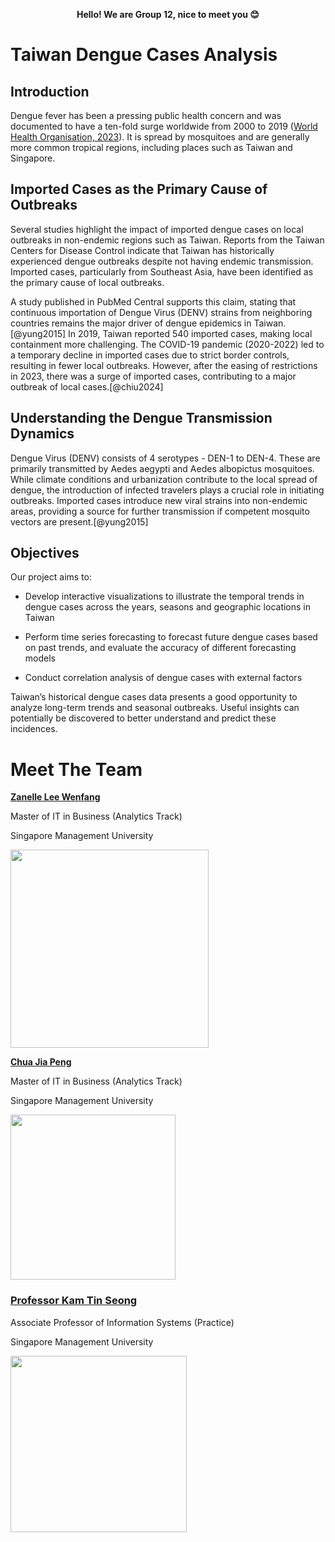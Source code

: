 ::: {style="text-align: center"}
**Hello! We are Group 12, nice to meet you 😊**
:::

# Taiwan Dengue Cases Analysis

## Introduction

Dengue fever has been a pressing public health concern and was documented to have a ten-fold surge worldwide from 2000 to 2019 ([World Health Organisation, 2023](https://www.who.int/emergencies/disease-outbreak-news/item/2023-DON498)). It is spread by mosquitoes and are generally more common tropical regions, including places such as Taiwan and Singapore.

## Imported Cases as the Primary Cause of Outbreaks

Several studies highlight the impact of imported dengue cases on local outbreaks in non-endemic regions such as Taiwan. Reports from the Taiwan Centers for Disease Control indicate that Taiwan has historically experienced dengue outbreaks despite not having endemic transmission. Imported cases, particularly from Southeast Asia, have been identified as the primary cause of local outbreaks.

A study published in PubMed Central supports this claim, stating that continuous importation of Dengue Virus (DENV) strains from neighboring countries remains the major driver of dengue epidemics in Taiwan.[@yung2015] In 2019, Taiwan reported 540 imported cases, making local containment more challenging. The COVID-19 pandemic (2020-2022) led to a temporary decline in imported cases due to strict border controls, resulting in fewer local outbreaks. However, after the easing of restrictions in 2023, there was a surge of imported cases, contributing to a major outbreak of local cases.[@chiu2024]

## Understanding the Dengue Transmission Dynamics

Dengue Virus (DENV) consists of 4 serotypes - DEN-1 to DEN-4. These are primarily transmitted by Aedes aegypti and Aedes albopictus mosquitoes. While climate conditions and urbanization contribute to the local spread of dengue, the introduction of infected travelers plays a crucial role in initiating outbreaks. Imported cases introduce new viral strains into non-endemic areas, providing a source for further transmission if competent mosquito vectors are present.[@yung2015]

## Objectives

Our project aims to:

-   Develop interactive visualizations to illustrate the temporal trends in dengue cases across the years, seasons and geographic locations in Taiwan

-   Perform time series forecasting to forecast future dengue cases based on past trends, and evaluate the accuracy of different forecasting models

-   Conduct correlation analysis of dengue cases with external factors

Taiwan’s historical dengue cases data presents a good opportunity to analyze long-term trends and seasonal outbreaks. Useful insights can potentially be discovered to better understand and predict these incidences.

# Meet The Team

[**Zanelle Lee Wenfang**](https://www.linkedin.com/in/zanellelee/)

Master of IT in Business (Analytics Track)

Singapore Management University

![](zanelle.jpeg){width="317"}

[**Chua Jia Peng**](https://www.linkedin.com/in/chuajp/)

Master of IT in Business (Analytics Track)

Singapore Management University

![](Corporate%20headshot%202022.jpg){width="264"}

### [**Professor Kam Tin Seong**](https://faculty.smu.edu.sg/profile/kam-tin-seong-486)

Associate Professor of Information Systems (Practice)

Singapore Management University

![](Prof photo.jpg){width="282"}
